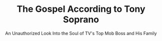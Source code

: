 ---
title: "The Gospel According to Tony Soprano"
subtitle: "An Unauthorized Look Into the Soul of TV's Top Mob Boss and His Family"
creator: "Chris Seay"
categories: ["books"]
featuredImage: "../src/assets/images/item/books/DSC02879-4.png"
views: ["../src/assets/images/item/books/DSC02879-4.png"]
nextItem: []
---